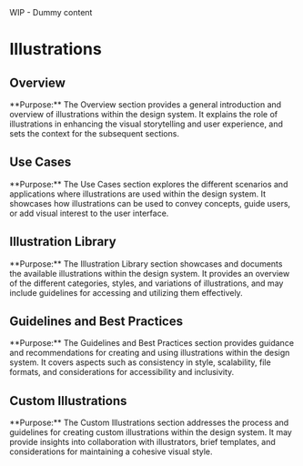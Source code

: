 
<Callout emoji="⚠️" type="warning">
  WIP - Dummy content
</Callout>

# Illustrations

## Overview

<Callout emoji="🖌️" type="info">
  **Purpose:** The Overview section provides a general introduction and overview
  of illustrations within the design system. It explains the role of
  illustrations in enhancing the visual storytelling and user experience, and
  sets the context for the subsequent sections.
</Callout>

## Use Cases

<Callout emoji="🖼️" type="info">
  **Purpose:** The Use Cases section explores the different scenarios and
  applications where illustrations are used within the design system. It
  showcases how illustrations can be used to convey concepts, guide users, or
  add visual interest to the user interface.
</Callout>

## Illustration Library

<Callout emoji="📚" type="info">
  **Purpose:** The Illustration Library section showcases and documents the
  available illustrations within the design system. It provides an overview of
  the different categories, styles, and variations of illustrations, and may
  include guidelines for accessing and utilizing them effectively.
</Callout>

## Guidelines and Best Practices

<Callout emoji="📝" type="info">
  **Purpose:** The Guidelines and Best Practices section provides guidance and
  recommendations for creating and using illustrations within the design system.
  It covers aspects such as consistency in style, scalability, file formats, and
  considerations for accessibility and inclusivity.
</Callout>

## Custom Illustrations

<Callout emoji="🎨" type="info">
  **Purpose:** The Custom Illustrations section addresses the process and
  guidelines for creating custom illustrations within the design system. It may
  provide insights into collaboration with illustrators, brief templates, and
  considerations for maintaining a cohesive visual style.
</Callout>
